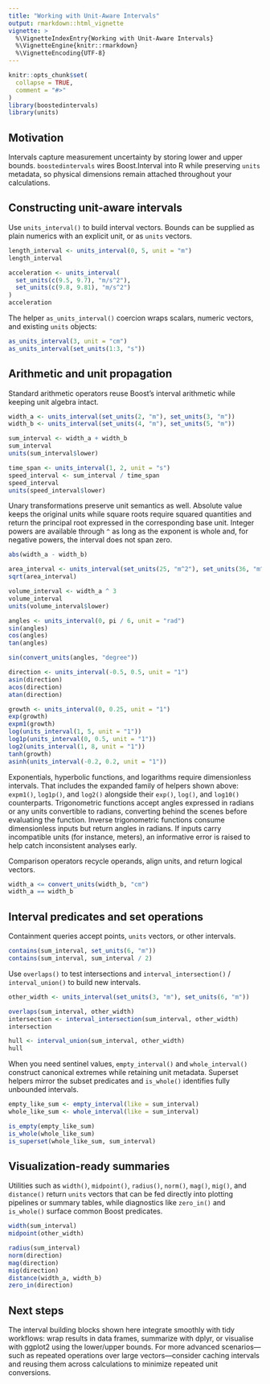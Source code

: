 ```yaml
---
title: "Working with Unit-Aware Intervals"
output: rmarkdown::html_vignette
vignette: >
  %\VignetteIndexEntry{Working with Unit-Aware Intervals}
  %\VignetteEngine{knitr::rmarkdown}
  %\VignetteEncoding{UTF-8}
---
```


```r
knitr::opts_chunk$set(
  collapse = TRUE,
  comment = "#>"
)
library(boostedintervals)
library(units)
```

## Motivation

Intervals capture measurement uncertainty by storing lower and upper bounds.
`boostedintervals` wires Boost.Interval into R while preserving `units`
metadata, so physical dimensions remain attached throughout your
calculations.

## Constructing unit-aware intervals

Use `units_interval()` to build interval vectors. Bounds can be supplied as plain
numerics with an explicit unit, or as `units` vectors.

```r
length_interval <- units_interval(0, 5, unit = "m")
length_interval

acceleration <- units_interval(
  set_units(c(9.5, 9.7), "m/s^2"),
  set_units(c(9.8, 9.81), "m/s^2")
)
acceleration
```

The helper `as_units_interval()` coercion wraps scalars, numeric vectors, and
existing `units` objects:

```r
as_units_interval(3, unit = "cm")
as_units_interval(set_units(1:3, "s"))
```

## Arithmetic and unit propagation

Standard arithmetic operators reuse Boost's interval arithmetic while keeping
unit algebra intact.

```r
width_a <- units_interval(set_units(2, "m"), set_units(3, "m"))
width_b <- units_interval(set_units(4, "m"), set_units(5, "m"))

sum_interval <- width_a + width_b
sum_interval
units(sum_interval$lower)

time_span <- units_interval(1, 2, unit = "s")
speed_interval <- sum_interval / time_span
speed_interval
units(speed_interval$lower)
```

Unary transformations preserve unit semantics as well. Absolute value keeps
the original units while square roots require squared quantities and return
the principal root expressed in the corresponding base unit. Integer powers are
available through `^` as long as the exponent is whole and, for negative powers,
the interval does not span zero.

```r
abs(width_a - width_b)

area_interval <- units_interval(set_units(25, "m^2"), set_units(36, "m^2"))
sqrt(area_interval)

volume_interval <- width_a ^ 3
volume_interval
units(volume_interval$lower)

angles <- units_interval(0, pi / 6, unit = "rad")
sin(angles)
cos(angles)
tan(angles)

sin(convert_units(angles, "degree"))

direction <- units_interval(-0.5, 0.5, unit = "1")
asin(direction)
acos(direction)
atan(direction)

growth <- units_interval(0, 0.25, unit = "1")
exp(growth)
expm1(growth)
log(units_interval(1, 5, unit = "1"))
log1p(units_interval(0, 0.5, unit = "1"))
log2(units_interval(1, 8, unit = "1"))
tanh(growth)
asinh(units_interval(-0.2, 0.2, unit = "1"))
```

Exponentials, hyperbolic functions, and logarithms require dimensionless
intervals. That includes the expanded family of helpers shown above:
`expm1()`, `log1p()`, and `log2()` alongside their `exp()`, `log()`, and
`log10()` counterparts. Trigonometric functions accept angles expressed in
radians or any units convertible to radians, converting behind the scenes
before evaluating the function. Inverse trigonometric functions consume
dimensionless inputs but return angles in radians. If inputs carry
incompatible units (for instance, meters), an informative error is raised to
help catch inconsistent analyses early.

Comparison operators recycle operands, align units, and return logical vectors.

```r
width_a <= convert_units(width_b, "cm")
width_a == width_b
```

## Interval predicates and set operations

Containment queries accept points, `units` vectors, or other intervals.

```r
contains(sum_interval, set_units(6, "m"))
contains(sum_interval, sum_interval / 2)
```

Use `overlaps()` to test intersections and `interval_intersection()` /
`interval_union()` to build new intervals.

```r
other_width <- units_interval(set_units(3, "m"), set_units(6, "m"))

overlaps(sum_interval, other_width)
intersection <- interval_intersection(sum_interval, other_width)
intersection

hull <- interval_union(sum_interval, other_width)
hull
```

When you need sentinel values, `empty_interval()` and `whole_interval()`
construct canonical extremes while retaining unit metadata. Superset helpers
mirror the subset predicates and `is_whole()` identifies fully unbounded
intervals.

```r
empty_like_sum <- empty_interval(like = sum_interval)
whole_like_sum <- whole_interval(like = sum_interval)

is_empty(empty_like_sum)
is_whole(whole_like_sum)
is_superset(whole_like_sum, sum_interval)
```

## Visualization-ready summaries

Utilities such as `width()`, `midpoint()`, `radius()`, `norm()`, `mag()`,
`mig()`, and `distance()` return `units` vectors that can be fed directly into
plotting pipelines or summary tables, while diagnostics like `zero_in()` and
`is_whole()` surface common Boost predicates.

```r
width(sum_interval)
midpoint(other_width)

radius(sum_interval)
norm(direction)
mag(direction)
mig(direction)
distance(width_a, width_b)
zero_in(direction)
```

## Next steps

The interval building blocks shown here integrate smoothly with tidy workflows:
wrap results in data frames, summarize with dplyr, or visualise with ggplot2
using the lower/upper bounds. For more advanced scenarios—such as repeated
operations over large vectors—consider caching intervals and reusing them across
calculations to minimize repeated unit conversions.
